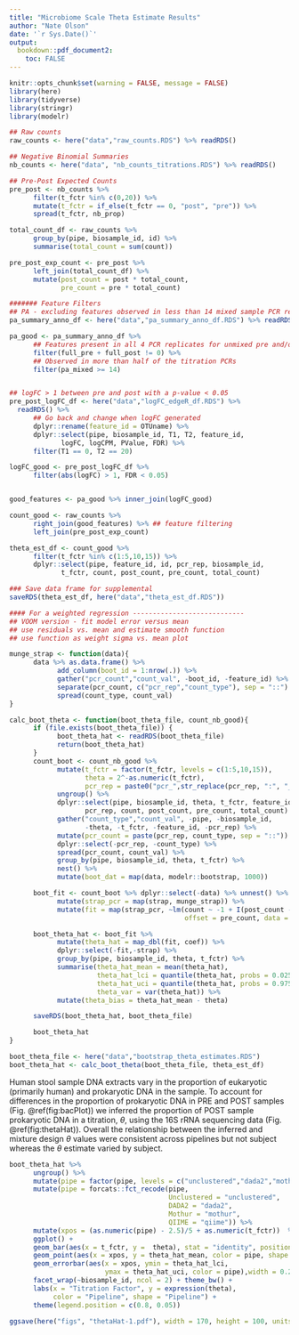 ```yaml
---
title: "Microbiome Scale Theta Estimate Results"
author: "Nate Olson"
date: '`r Sys.Date()`'
output:
  bookdown::pdf_document2:
    toc: FALSE
---
```


```r
knitr::opts_chunk$set(warning = FALSE, message = FALSE)
library(here)
library(tidyverse)
library(stringr)
library(modelr)
```

```r
## Raw counts
raw_counts <- here("data","raw_counts.RDS") %>% readRDS()

## Negative Binomial Summaries
nb_counts <- here("data", "nb_counts_titrations.RDS") %>% readRDS()

## Pre-Post Expected Counts
pre_post <- nb_counts %>%
      filter(t_fctr %in% c(0,20)) %>%
      mutate(t_fctr = if_else(t_fctr == 0, "post", "pre")) %>%
      spread(t_fctr, nb_prop)

total_count_df <- raw_counts %>%
      group_by(pipe, biosample_id, id) %>%
      summarise(total_count = sum(count))

pre_post_exp_count <- pre_post %>%
      left_join(total_count_df) %>%
      mutate(post_count = post * total_count,
             pre_count = pre * total_count)

####### Feature Filters
## PA - excluding features observed in less than 14 mixed sample PCR replicates
pa_summary_anno_df <- here("data","pa_summary_anno_df.RDS") %>% readRDS()

pa_good <- pa_summary_anno_df %>%
      ## Features present in all 4 PCR replicates for unmixed pre and/or post
      filter(full_pre + full_post != 0) %>%
      ## Observed in more than half of the titration PCRs
      filter(pa_mixed >= 14)


## logFC > 1 between pre and post with a p-value < 0.05
pre_post_logFC_df <- here("data","logFC_edgeR_df.RDS") %>% 
  readRDS() %>%
      ## Go back and change when logFC generated
      dplyr::rename(feature_id = OTUname) %>%
      dplyr::select(pipe, biosample_id, T1, T2, feature_id,
             logFC, logCPM, PValue, FDR) %>%
      filter(T1 == 0, T2 == 20)

logFC_good <- pre_post_logFC_df %>%
      filter(abs(logFC) > 1, FDR < 0.05)


good_features <- pa_good %>% inner_join(logFC_good)

count_good <- raw_counts %>%
      right_join(good_features) %>% ## feature filtering
      left_join(pre_post_exp_count)

theta_est_df <- count_good %>%
      filter(t_fctr %in% c(1:5,10,15)) %>%
      dplyr::select(pipe, feature_id, id, pcr_rep, biosample_id,
             t_fctr, count, post_count, pre_count, total_count)

### Save data frame for supplemental
saveRDS(theta_est_df, here("data","theta_est_df.RDS"))
```

```r
#### For a weighted regression ----------------------------
## VOOM version - fit model error versus mean
## use residuals vs. mean and estimate smooth function
## use function as weight sigma vs. mean plot

munge_strap <- function(data){
      data %>% as.data.frame() %>%
            add_column(boot_id = 1:nrow(.)) %>%
            gather("pcr_count","count_val", -boot_id, -feature_id) %>%
            separate(pcr_count, c("pcr_rep","count_type"), sep = "::") %>%
            spread(count_type, count_val)
}

calc_boot_theta <- function(boot_theta_file, count_nb_good){
      if (file.exists(boot_theta_file)) {
            boot_theta_hat <- readRDS(boot_theta_file)
            return(boot_theta_hat)
      }
      count_boot <- count_nb_good %>%
            mutate(t_fctr = factor(t_fctr, levels = c(1:5,10,15)),
                   theta = 2^-as.numeric(t_fctr),
                   pcr_rep = paste0("pcr_",str_replace(pcr_rep, ":", "_"))) %>%
            ungroup() %>%
            dplyr::select(pipe, biosample_id, theta, t_fctr, feature_id,
                   pcr_rep, count, post_count, pre_count, total_count) %>%
            gather("count_type","count_val", -pipe, -biosample_id,
                   -theta, -t_fctr, -feature_id, -pcr_rep) %>%
            mutate(pcr_count = paste(pcr_rep, count_type, sep = "::")) %>%
            dplyr::select(-pcr_rep, -count_type) %>%
            spread(pcr_count, count_val) %>%
            group_by(pipe, biosample_id, theta, t_fctr) %>%
            nest() %>%
            mutate(boot_dat = map(data, modelr::bootstrap, 1000))

      boot_fit <- count_boot %>% dplyr::select(-data) %>% unnest() %>%
            mutate(strap_pcr = map(strap, munge_strap)) %>%
            mutate(fit = map(strap_pcr, ~lm(count ~ -1 + I(post_count - pre_count),
                                            offset = pre_count, data = .)))

      boot_theta_hat <- boot_fit %>%
            mutate(theta_hat = map_dbl(fit, coef)) %>%
            dplyr::select(-fit,-strap) %>%
            group_by(pipe, biosample_id, theta, t_fctr) %>%
            summarise(theta_hat_mean = mean(theta_hat),
                      theta_hat_lci = quantile(theta_hat, probs = 0.025),
                      theta_hat_uci = quantile(theta_hat, probs = 0.975),
                      theta_var = var(theta_hat)) %>%
            mutate(theta_bias = theta_hat_mean - theta)

      saveRDS(boot_theta_hat, boot_theta_file)

      boot_theta_hat
}

boot_theta_file <- here("data","bootstrap_theta_estimates.RDS")
boot_theta_hat <- calc_boot_theta(boot_theta_file, theta_est_df)
```

Human stool sample DNA extracts vary in the proportion of eukaryotic (primarily human) and prokaryotic DNA in the sample. To account for differences in the proportion of prokaryotic DNA in PRE and POST samples (Fig. \@ref(fig:bacPlot)) we inferred the proportion of POST sample prokaryotic DNA in a titration, $\theta$, using the 16S rRNA sequencing data (Fig. \@ref(fig:thetaHat)).
Overall the relationship between the inferred and mixture design $\theta$ values were consistent across pipelines but not subject whereas the $\theta$ estimate varied by subject.
<!-- UPDATE WITH NEW RESULTS -->
<!-- For study subjects E01JH0004, E01JH0011, and E01JH0016 the inferred and mixture design $\theta$ values were in agreement, in contrast to study subjects E01JH0017 and E01JH0038. -->
<!-- For E01JH0017 the inferred values were consistently less than the mixture design values. -->
<!-- Whereas for E01JH0038 the inferred values were consistently greater than the mixture design values. -->
<!-- These results were consistent with the qPCR prokaryotic DNA concentration results with significantly positive slopes for E01JH0004 and E01JH0016 and significantly negative slope for E01JH0038 (Fig. \@ref(fig:bacPlot)). -->


```r
boot_theta_hat %>%
      ungroup() %>%
      mutate(pipe = factor(pipe, levels = c("unclustered","dada2","mothur","qiime"))) %>%
      mutate(pipe = forcats::fct_recode(pipe, 
                                        Unclustered = "unclustered",
                                        DADA2 = "dada2", 
                                        Mothur = "mothur", 
                                        QIIME = "qiime")) %>% 
      mutate(xpos = (as.numeric(pipe) - 2.5)/5 + as.numeric(t_fctr))  %>%
      ggplot() +
      geom_bar(aes(x = t_fctr, y =  theta), stat = "identity", position = "dodge") +
      geom_point(aes(x = xpos, y = theta_hat_mean, color = pipe, shape = pipe)) +
      geom_errorbar(aes(x = xpos, ymin = theta_hat_lci,
                        ymax = theta_hat_uci, color = pipe),width = 0.2) +
      facet_wrap(~biosample_id, ncol = 2) + theme_bw() +
      labs(x = "Titration Factor", y = expression(theta),
           color = "Pipeline", shape = "Pipeline") +
      theme(legend.position = c(0.8, 0.05))
```

```r
ggsave(here("figs", "thetaHat-1.pdf"), width = 170, height = 100, units = "mm")
```

